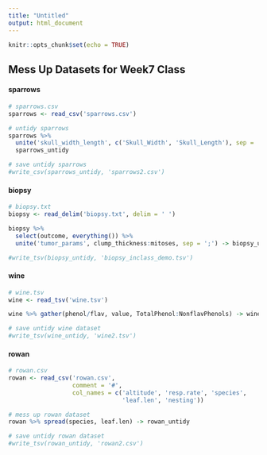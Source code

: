 ```yaml
---
title: "Untitled"
output: html_document
---
```


```r
knitr::opts_chunk$set(echo = TRUE)
```

## Mess Up Datasets for Week7 Class

#### sparrows

```r
# sparrows.csv
sparrows <- read_csv('sparrows.csv')
```

```r
# untidy sparrows
sparrows %>% 
  unite('skull_width_length', c('Skull_Width', 'Skull_Length'), sep = ';') ->
  sparrows_untidy
```

```r
# save untidy sparrows
#write_csv(sparrows_untidy, 'sparrows2.csv')
```

#### biopsy

```r
# biopsy.txt
biopsy <- read_delim('biopsy.txt', delim = ' ')
```

```r
biopsy %>% 
  select(outcome, everything()) %>% 
  unite('tumor_params', clump_thickness:mitoses, sep = ';') -> biopsy_untidy
```

```r
#write_tsv(biopsy_untidy, 'biopsy_inclass_demo.tsv')
```

#### wine

```r
# wine.tsv
wine <- read_tsv('wine.tsv')
```

```r
wine %>% gather(phenol/flav, value, TotalPhenol:NonflavPhenols) -> wine_untidy
```

```r
# save untidy wine dataset
#write_tsv(wine_untidy, 'wine2.tsv')
```

#### rowan

```r
# rowan.csv
rowan <- read_csv('rowan.csv', 
                  comment = '#',
                  col_names = c('altitude', 'resp.rate', 'species', 
                                'leaf.len', 'nesting'))
```

```r
# mess up rowan dataset
rowan %>% spread(species, leaf.len) -> rowan_untidy
```

```r
# save untidy rowan dataset
#write_tsv(rowan_untidy, 'rowan2.csv')
```







